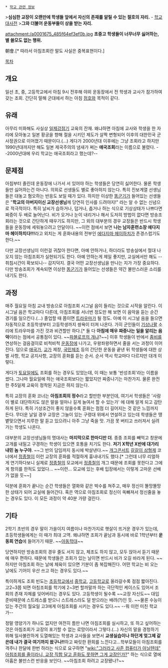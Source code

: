  * [[학교 관련 정보]]
>'''심심한 교장이 오랜만에 학생들 앞에서 자신의 존재를 알릴 수 있는 절호의 자리.''' - [[학교대사전]]
>'''그와 더불어 운동부들이 상을 받는 자리.'''

attachment:/a0001675_485f64ef3ef0b.jpg
'''초중고 학생들이 너무너무 싫어하는, 별 쓸모도 없는 행위.'''

朝會.[* 따라서 아침조회란 말도 사실은 중복표현이다.]

[[목차]]
== 개요 ==
일선 초, 중, 고등학교에서 아침 9시 전후해 야외 운동장에서 전 학생과 교사가 참가하여 갖는 조회. 간단히 말해 군대에서 하는 아침 [[점호]]와 목적이 같다. 

== 유래 ==
아무리 미화해도 사실상 [[일제강점기]] 교육의 잔재. 왜냐하면 아침에 교사와 학생을 한 자리에 모아놓고 일본 황궁을 향해 절을 시키던 제도가 살짝 변형되어 이후의 대한민국 군사정권으로 이어졌기 때문이다.(...) 게다가 2000년대 이후에는 그냥 조회라고 하지만 1990년대까지만 해도 일본 제국주의의 냄새가 쩌는 '''애국조회'''라는 이름으로 불렸다. --2000년대에 우리 학교는 애국조회라고 했는데?--

== 문제점 ==
아침부터 졸린데 운동장에 나가서 서 있어야 하는 학생들은 당연히 싫어한다. 물론 학생들만 싫어하는건 아니다. 의외로 선생들도 별로 좋아하지 않는다. 특히 진보계열 선생님들은 대놓고 혐오하는 반응도 보일 때가 있다. 하지만 이상한 [[똥군기]]가 들어있는 선생들은 "'''학교의 아버지이신 교장선생님'''께 당연히 인사를 드려야지!" 라는 알 수 없는 신념으로 적극적이다. 특히 날씨가 습하거나, 덥거나, 춥거나 하는 식으로 기상상태가 나쁘다면 짜증이 두 배로 늘어난다. 비가 오거나 눈이 내리거나 해서 도저히 방법이 없다면 방송조회라는 것으로 간단하게 때우기도 하지만, 그 외의 대부분의 경우 교장들은 반드시 학생들을 운동장에 세워놓으려고 안달이다. ~~이런 점에서 보면 '''나는 남자훈련소장 에다지마 헤이하치다!!!'''라고 외치는 게 훈화내용의 전부인 [[에다지마 헤이하치]]가 존경스럽기도 한다.~~

다만 교장선생님이 이런걸 귀찮아 한다면, 아예 안하거나, 하더라도 방송실에서 절대 나오지 않는 아침조회가 실현되기도 한다. 아예 안하는게 제일 좋지만, 교실에서만 해도 --취침시간이 확보되니-- 감지덕지. 결국 어떤 교장선생님을 만나는 지가 가장 중요하다. 다만 방송조회가 계속되면 이상한 [[똥군기]]가 들어있는 선생들은 약간 불만스러운 소리를 내기도 한다.

== 과정 ==
매주 월요일 아침 교내 방송으로 아침조회 시그널 음이 들리는 것으로 시작을 알린다. 이 시그널 음은 학교마다 다른데, 아침조회를 서너번 정도만 해 보면 이 음악을 듣는 순간 경기를 일으킨다.(...) 졸업할 때 쯤이면 [[트라우마]]가 될 정도. 아예 이 시그널 음을 들으면 자동적으로 초등학생부터 고등학생까지 쌍욕이 터져 나온다. 가히 군인들이 [[기상나팔]] 소리에 트라우마를 가진 것과 비견할만 하다.[* 둘 다 '''아침에 매우 짜증나는 일을 알리는 음악'''이라는 점에서 공통점이 있다. ~~[[파블로프의 개]]냐?~~] 이후 학생들이 반에서 [[좀비]]를 연상하는 걸음걸이로 비척비척 [[운동장]]에 나가고, 우왕좌왕하면서 줄을 서는 과정이 이어진다. 덤으로 [[애국가]], [[교가]] 제창, [[국민체조]] 등의 간단한 운동을 끝낸 뒤 학생들에 대한 상벌 사항, 학교 공지사항, 교장의 훈화를 듣는 순서. 순서 역시 학교마다 다르지만 대개 이렇다. 

게다가 [[토요일]]에도 조회를 하는 경우도 있었는데, 이 때는 보통 '반성조회'라는 이름을 썼다. 그나마 월요일에 하는 애국조회보다는 짧았지만 짜증나기는 마찬가지. 물론 완전한 주5일제 교육이 정착된 지금은 하지 않는다.

특히 교장의 훈화 코너는 '''아침조회의 정수'''라고 할만한 부분인데, 여기서 학생들은 '사람이 별로 대단하지도 않은 말을 얼마나 길게 늘여서 할 수 있는가' 에 대해 알게 되고 감탄하게 된다. 특히 기상조건이 좋지 않을수록 훈화는 점점 더 길어지는 것 같은 느낌까지 든다. 무더운 날일 경우 교장은 그늘이 있는 구령대 위에서 연설하고 있는데 학생들은 땡볕맞으면서 지루한 말 듣고 있으려니 아주 그냥 죽을 맛. 가끔 못 버티고 쓰러져서 실려가는 학생도 나온다.

대부분의 교장선생님들의 명대사는 '''마지막으로 한마디만 더'''. 종종 조회를 빼먹고 창문에 고개를 내밀고 구경하는 학생이 있으면 호통을 치기도 한다. '''저기 X학년 X반에 대가리 내민 놈 누구야'''. ~~그 반의 담임까지 동시에 박살낸다.~~ [[개그콘서트]] [[갈갈이 삼형제]] 코너에서 [[정종철]]이 이런 교장의 훈화를 적절하게 흉내내기도 했다.[* 그런데 너무 리얼하게 연기하다보니 실제로 [[정종철]]의 모교에서 [[정종철]]의 개그 때문에 조회를 못한다고 그에게 항의를 한적도 있었다... ~~이런... 모교에 있는 후배 입장에서는 이렇게 고마운 선배가 없을 듯~~]

덕분에 훈화가 끝나는 순간 학생들은 열화와 같은 박수를 쳐주고, 매우 정신이 똘망똘망한 상태가 되어 교실에 들어간다. 혹은 역으로 아침조회로 정신이 쏙빠져서 정신줄을 놓는 경우도 있다. 이 모든 과정이 약 40분 가량 걸린다.

== 기타 ==
2학기 초반의 경우 말이 가을이지 여름이나 마찬가지로 햇살이 뜨거운 경우가 있는데, 초등학생들에게는 이 때가 최대 고역. 왜냐하면 조회가 끝남과 동시에 바로 1학년부터 '''운동회 연습'''에 들어가기 때문. ~~[[아동학대]]~~

당연하지만 방송조회의 경우 줄도 서지 않고, 체조도 하지 않고, 모두 앉아서 듣기 때문에 매우 편하다. 때문에 학생들은 조회가 있는 날이면 반드시 비가 오길 바라게 된다. ~~하지만 아침조회 하는 날에 체육이 있으면 기분이 좀 복잡해진다. 어떤 학교는 비 오는 날에도 기어이 우산 쓰고 하는 경우도 있다.~~

특이하게도 조회 빈도는 [[초등학교]]에서 [[중학교]], [[고등학교]]로 올라갈수록 점점 짧아진다. 고2~3쯤 되면 아침조회를 학기에 2~3번 할까말까 하는 극단적인 케이스도 있어서 조회의 존재 자체를 잊어버리는 경우도 있다. 고등학생이 될수록 ~~교장 자신도~~ 대입준비때문에 스트레스를 받으니 스트레스라도 덜 받으라는 배려(?)인 듯.
~~물론 수능이 있는 주간의 월요일 고3에게 아침조회를 시키는 경우도 있다.~~ --뭐 이런 미친 학교가--

정말 영양가가 하나도 없지만 여전히 틈만 나면 아침조회를 실시하고, 또 하고 싶어하는 것은 아침조회가 교장의 포기할 수 없는 로망이라서 그렇다.(...)  자신의 말을 경청하기 위해 일사불란하게 도열해있는 학생과 교사들을 보면서 '''교생실습이나 하던게 엊그제 같은데 내가 결국 여기까지 왔구나!!'''하고 짜릿한 환희를 느낀다고...학부모들이 아침조회를 격주나 한달에 한번 하라는 식으로 요구하면 "[[wiki:"그러라고 사준 컴퓨터가 아닐텐데" 아침조회를 줄이라니, 교장 직함 달고 훈화도 못하면 그게 교장인가?]]" 하는 식으로 열에 아홉은 불만스런 반응을 보인다. ~~아침조회 하려고 교장됐나?~~

